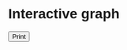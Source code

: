 # Interactive graph

<style>
  * {
    font-family: sans-serif;
  }
</style> 

<div id="plot">
</div>

<button type="button" onclick="print()">Print</button>

<script src="https://cdn.jsdelivr.net/npm/d3@7"></script>
<script src="scripts/myscript.js"></script>